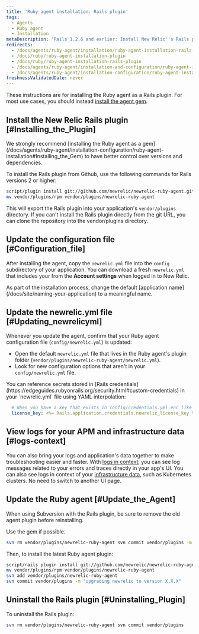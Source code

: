 ```yaml
---
title: 'Ruby agent installation: Rails plugin'
tags:
  - Agents
  - Ruby agent
  - Installation
metaDescription: 'Rails 1.2.6 and earlier: Install New Relic''s Rails plugin as a gem in order to have better control over versions and dependencies.'
redirects:
  - /docs/agents/ruby-agent/installation/ruby-agent-installation-rails-plugin
  - /docs/ruby/ruby-agent-installation-plugin
  - /docs/ruby/ruby-agent-installation-rails-plugin
  - /docs/agents/ruby-agent/installation-and-configuration/ruby-agent-installation-rails-plugin
  - /docs/agents/ruby-agent/installation-configuration/ruby-agent-installation-rails-plugin
freshnessValidatedDate: never
---
```


These instructions are for installing the Ruby agent as a Rails plugin. For most use cases, you should instead [install the agent gem](/docs/agents/ruby-agent/installation-configuration/ruby-agent-installation#Installing_the_Gem).

## Install the New Relic Rails plugin [#Installing_the_Plugin]

<Callout variant="important">
  We strongly recommend [installing the Ruby agent as a gem](/docs/agents/ruby-agent/installation-configuration/ruby-agent-installation#Installing_the_Gem) to have better control over versions and dependencies.
</Callout>

To install the Rails plugin from Github, use the following commands for Rails versions 2 or higher:

```sh
script/plugin install git://github.com/newrelic/newrelic-ruby-agent.git
mv vendor/plugins/rpm vendor/plugins/newrelic-ruby-agent
```

This will export the Rails plugin into your application's `vendor/plugins` directory. If you can't install the Rails plugin directly from the git URL, you can clone the repository into the vendor/plugins directory.

<InstallFeedback/>

## Update the configuration file [#Configuration_file]

After installing the agent, copy the `newrelic.yml` file into the `config` subdirectory of your application. You can download a fresh `newrelic.yml` that includes your <InlinePopover type="licenseKey"/> from the <DNT>**Account settings**</DNT> when logged in to New Relic.

<Callout variant="important">
  As part of the installation process, change the default [application name](/docs/site/naming-your-application) to a meaningful name.
</Callout>

## Update the newrelic.yml file [#Updating_newrelicyml]

Whenever you update the agent, confirm that your Ruby agent configuration file (`config/newrelic.yml`) is updated:

* Open the default `newrelic.yml` file that lives in the Ruby agent's plugin folder (`vendor/plugins/newrelic-ruby-agent/newrelic.yml`).
* Look for new configuration options that aren't in your `config/newrelic.yml` file.

<Callout variant="tip">
  You can reference secrets stored in [Rails credentials](https://edgeguides.rubyonrails.org/security.html#custom-credentials) in your `newrelic.yml` file using YAML interpolation:

  ```yml
    # When you have a key that exists in config/credentials.yml.enc like 'newrelic_license_key'...
    license_key: <%= Rails.application.credentials.newrelic_license_key %>
  ```
</Callout>

## View logs for your APM and infrastructure data [#logs-context]

You can also bring your logs and application's data together to make troubleshooting easier and faster. With [logs in context](/docs/logs/logs-context/configure-logs-context-ruby/), you can see log messages related to your errors and traces directly in your app's UI. You can also see logs in context of your [infrastructure data](/docs/logs/forward-logs/forward-your-logs-using-infrastructure-agent/), such as Kubernetes clusters. No need to switch to another UI page.

## Update the Ruby agent [#Update_the_Agent]

When using Subversion with the Rails plugin, be sure to remove the old agent plugin before reinstalling.

<Callout variant="tip">
  Use the gem if possible.
</Callout>

```sh
svn rm vendor/plugins/newrelic-ruby-agent svn commit vendor/plugins -m "removing old version of newrelic"
```

Then, to install the latest Ruby agent plugin:

```sh
script/rails plugin install git://github.com/newrelic/newrelic-ruby-agent.git vendor/plugins/newrelic-ruby-agent
mv vendor/plugins/rpm vendor/plugins/newrelic-ruby-agent
svn add vendor/plugins/newrelic-ruby-agent
svn commit vendor/plugins -m "upgrading newrelic to version X.X.X"
```

## Uninstall the Rails plugin [#Uninstalling_Plugin]

To uninstall the Rails plugin:

```sh
svn rm vendor/plugins/newrelic-ruby-agent svn commit vendor/plugins
```
